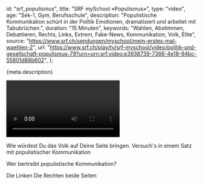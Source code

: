 
  id: "srf_populismus",
  title: "SRF mySchool «Populismus»",
  type: "video",
  age: "Sek-1, Gym, Berufsschule",
  description:
    "Populistische Kommunikation schürt in der Politik Emotionen, dramatisiert und arbeitet mit Tabubrüchen.",
  duration: "15 Minuten",
  keywords:
    "Wahlen, Abstimmen, Debattieren, Rechts, Links, Extrem, Fake-News, Kommunikation, Volk, Elite",
  source: "https://www.srf.ch/sendungen/myschool/mein-erstes-mal-waehlen-2",
  url:
    "https://www.srf.ch/play/tv/srf-myschool/video/politik-und-gesellschaft-populismus-79?urn=urn:srf:video:e3938739-7366-4e18-94bc-55801d88b602",
};

<Ref source={meta.source}>
  <p>{meta.description}</p>
  <Video url={meta.url} />
</Ref>

<!-- Hast Du Dir das Video angesehen? Schreib in die Klassendiskussion einen
    Satz, mit dem Du «das Volk» auf Deine Seite bringen möchtest.-->

<Quest  allowGroups>

Wie würdest Du das Volk auf Deine Seite bringen. Versuch's in einem Satz mit populistischer Kommunikation

<Question id="q1" />

Wer bertreibt populistische Kommunikation?

  <MultiChoice id="q2" row>
    <Answer>Die Linken</Answer>
    <Answer>Die Rechten</Answer>
    <Answer correct>beide Seiten</Answer>
  </MultiChoice>
</Quest>

